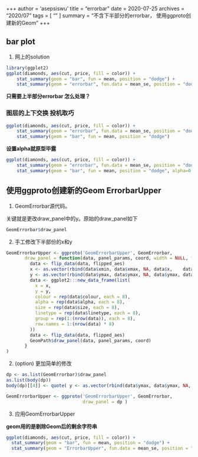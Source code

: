 +++
author = 'asepsiswu'
title = "errorbar"
date = 2020-07-25
archives = "2020/07" 
tags = [ "" ]
summary = "不含下半部分的errorbar， 使用ggproto创建新的Geom"
+++

## bar plot
1. 网上的solution
```R
library(ggplot2)
ggplot(diamonds, aes(cut, price, fill = color)) +
    stat_summary(geom = "bar", fun = mean, position = "dodge") +
    stat_summary(geom = "errorbar", fun.data = mean_se, position = "dodge")
```


**只需要上半部分errorbar 怎么处理？**

### 图层的上下交换 **投机取巧**
```R
ggplot(diamonds, aes(cut, price, fill = color)) +
    stat_summary(geom = "errorbar", fun.data = mean_se, position = "dodge") +
    stat_summary(geom = "bar", fun = mean, position = "dodge") 
```

**设置alpha就原型毕露**

```R
ggplot(diamonds, aes(cut, price, fill = color)) +
    stat_summary(geom = "errorbar", fun.data = mean_se, position = "dodge") +
    stat_summary(geom = "bar", fun = mean, position = "dodge", alpha=0.3) 
```
## 使用ggproto创建新的Geom ErrorbarUpper 
1. GeomErrorbar源代码。

关键就是更改draw_panel中的y。原始的draw_panel如下

```R
GeomErrorbar$draw_panel
```
2. 手工修改下半部份的x和y
```R
GeomErrorbarUpper <- ggproto('GeomErrorbarUpper', GeomErrorbar,
       draw_panel = function(data, panel_params, coord, width = NULL, flipped_aes = FALSE) {
         data <- flip_data(data, flipped_aes)
         x <- as.vector(rbind(data$xmin, data$xmax, NA, data$x,    data$x  ,NA, NA, NA ))
         y <- as.vector(rbind(data$ymax, data$ymax, NA, data$ymax, data$y ,NA, NA, NA))
         data <- ggplot2:::new_data_frame(list(
           x = x,
           y = y,
           colour = rep(data$colour, each = 8),
           alpha = rep(data$alpha, each = 8),
           size = rep(data$size, each = 8),
           linetype = rep(data$linetype, each = 8),
           group = rep(1:(nrow(data)), each = 8),
           row.names = 1:(nrow(data) * 8)
         ))
         data <- flip_data(data, flipped_aes)
         GeomPath$draw_panel(data, panel_params, coord)
       }                           
)
```

2. (option) 更加简单的修改
```R
dp <- as.list(GeomErrorbar)$draw_panel
as.list(body(dp))
body(dp)[[4]] <- quote( y <- as.vector(rbind(data$ymax, data$ymax, NA, data$ymax, data$y ,NA, NA, NA)) )

GeomErrorbarUpper <- ggproto('GeomErrorbarUpper', GeomErrorbar,
                             draw_panel = dp )
```

3. 应用GeomErrorbarUpper

**geom用的是剔除Geom后的剩余字符串**

```R
ggplot(diamonds, aes(cut, price, fill = color)) +
  stat_summary(geom = "bar", fun = mean, position = "dodge") +
  stat_summary(geom = "ErrorbarUpper", fun.data = mean_se, position = "dodge")
```


